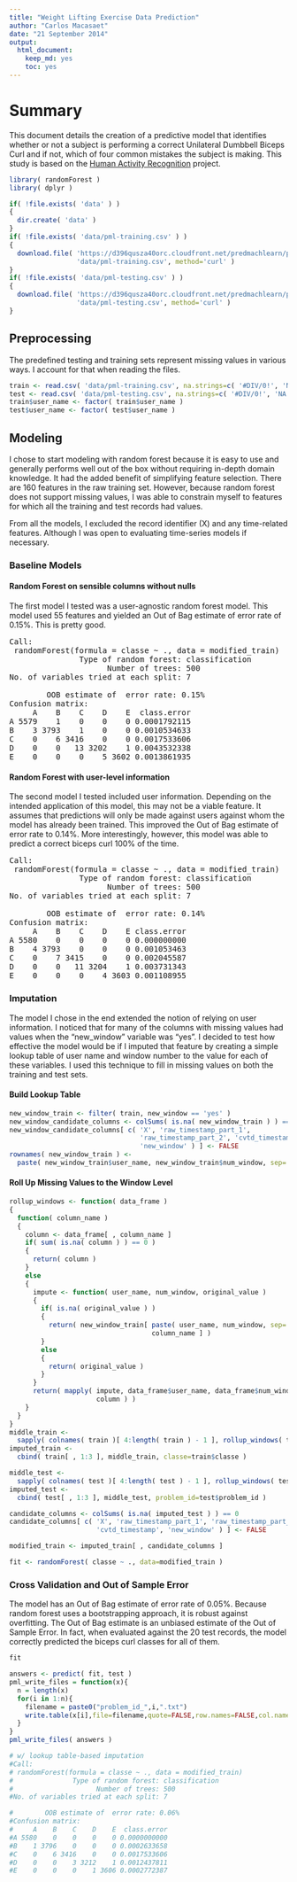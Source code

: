 ```yaml
---
title: "Weight Lifting Exercise Data Prediction"
author: "Carlos Macasaet"
date: "21 September 2014"
output:
  html_document:
    keep_md: yes
    toc: yes
---
```


# Summary

This document details the creation of a predictive model that identifies whether
or not a subject is performing a correct Unilateral Dumbbell Biceps Curl and if
not, which of four common mistakes the subject is making. This study is based on
the [Human Activity Recognition](http://groupware.les.inf.puc-rio.br/har)
project.

```r
library( randomForest )
library( dplyr )
```

```r
if( !file.exists( 'data' ) )
{
  dir.create( 'data' )
}
if( !file.exists( 'data/pml-training.csv' ) )
{
  download.file( 'https://d396qusza40orc.cloudfront.net/predmachlearn/pml-training.csv',
                 'data/pml-training.csv', method='curl' )
}
if( !file.exists( 'data/pml-testing.csv' ) )
{
  download.file( 'https://d396qusza40orc.cloudfront.net/predmachlearn/pml-testing.csv',
                 'data/pml-testing.csv', method='curl' )
}
```

## Preprocessing

The predefined testing and training sets represent missing values in various
ways. I account for that when reading the files.

```r
train <- read.csv( 'data/pml-training.csv', na.strings=c( '#DIV/0!', 'NA' ) )
test <- read.csv( 'data/pml-testing.csv', na.strings=c( '#DIV/0!', 'NA' ) )
train$user_name <- factor( train$user_name )
test$user_name <- factor( test$user_name )
```

## Modeling

I chose to start modeling with random forest because it is easy to use and
generally performs well out of the box without requiring in-depth domain
knowledge. It had the added benefit of simplifying feature selection. There are
160 features in the raw training set. However, because random forest does not
support missing values, I was able to constrain myself to features for which
all the training and test records had values.

From all the models, I excluded the record identifier (X) and any time-related
features. Although I was open to evaluating time-series models if necessary.

### Baseline Models

#### Random Forest on sensible columns without nulls

The first model I tested was a user-agnostic random forest model. This model
used 55 features and yielded an Out of Bag estimate of error rate of 0.15%. This
is pretty good.

<pre>
Call:
 randomForest(formula = classe ~ ., data = modified_train) 
               Type of random forest: classification
                     Number of trees: 500
No. of variables tried at each split: 7

        OOB estimate of  error rate: 0.15%
Confusion matrix:
     A    B    C    D    E  class.error
A 5579    1    0    0    0 0.0001792115
B    3 3793    1    0    0 0.0010534633
C    0    6 3416    0    0 0.0017533606
D    0    0   13 3202    1 0.0043532338
E    0    0    0    5 3602 0.0013861935
</pre>

#### Random Forest with user-level information

The second model I tested included user information. Depending on the intended
application of this model, this may not be a viable feature. It assumes that
predictions will only be made against users against whom the model has already
been trained. This improved the Out of Bag estimate of error rate to 0.14%.
More interestingly, however, this model was able to predict a correct biceps
curl 100% of the time.

<pre>
Call:
 randomForest(formula = classe ~ ., data = modified_train) 
               Type of random forest: classification
                     Number of trees: 500
No. of variables tried at each split: 7

        OOB estimate of  error rate: 0.14%
Confusion matrix:
     A    B    C    D    E class.error
A 5580    0    0    0    0 0.000000000
B    4 3793    0    0    0 0.001053463
C    0    7 3415    0    0 0.002045587
D    0    0   11 3204    1 0.003731343
E    0    0    0    4 3603 0.001108955
</pre>

### Imputation

The model I chose in the end extended the notion of relying on user information.
I noticed that for many of the columns with missing values had values when the
"new_window" variable was "yes". I decided to test how effective the model would
be if I imputed that feature by creating a simple lookup table of user name and
window number to the value for each of these variables. I used this technique to
fill in missing values on both the training and test sets.

#### Build Lookup Table

```r
new_window_train <- filter( train, new_window == 'yes' )
new_window_candidate_columns <- colSums( is.na( new_window_train ) ) == 0
new_window_candidate_columns[ c( 'X', 'raw_timestamp_part_1',
                                 'raw_timestamp_part_2', 'cvtd_timestamp',
                                 'new_window' ) ] <- FALSE
rownames( new_window_train ) <-
  paste( new_window_train$user_name, new_window_train$num_window, sep='_' )
```

#### Roll Up Missing Values to the Window Level

```r
rollup_windows <- function( data_frame )
{
  function( column_name )
  {
    column <- data_frame[ , column_name ]
    if( sum( is.na( column ) ) == 0 )
    {
      return( column )
    }
    else
    {
      impute <- function( user_name, num_window, original_value )
      {
        if( is.na( original_value ) )
        {
          return( new_window_train[ paste( user_name, num_window, sep='_' ),
                                    column_name ] )
        }
        else
        {
          return( original_value )
        }
      }
      return( mapply( impute, data_frame$user_name, data_frame$num_window,
                      column ) )
    }
  }
}
middle_train <-
  sapply( colnames( train )[ 4:length( train ) - 1 ], rollup_windows( train ) )
imputed_train <-
  cbind( train[ , 1:3 ], middle_train, classe=train$classe )

middle_test <-
  sapply( colnames( test )[ 4:length( test ) - 1 ], rollup_windows( test ) )
imputed_test <-
  cbind( test[ , 1:3 ], middle_test, problem_id=test$problem_id )

candidate_columns <- colSums( is.na( imputed_test ) ) == 0
candidate_columns[ c( 'X', 'raw_timestamp_part_1', 'raw_timestamp_part_2',
                      'cvtd_timestamp', 'new_window' ) ] <- FALSE

modified_train <- imputed_train[ , candidate_columns ]
```

```r
fit <- randomForest( classe ~ ., data=modified_train )
```

### Cross Validation and Out of Sample Error

The model has an Out of Bag estimate of error rate of 0.05%. Because random
forest uses a bootstrapping approach, it is robust against overfitting. The Out
of Bag estimate is an unbiased estimate of the Out of Sample Error. In fact,
when evaluated against the 20 test records, the model correctly predicted the
biceps curl classes for all of them.

```r
fit
```

```r
answers <- predict( fit, test )
pml_write_files = function(x){
  n = length(x)
  for(i in 1:n){
    filename = paste0("problem_id_",i,".txt")
    write.table(x[i],file=filename,quote=FALSE,row.names=FALSE,col.names=FALSE)
  }
}
pml_write_files( answers )

# w/ lookup table-based imputation
#Call:
# randomForest(formula = classe ~ ., data = modified_train) 
#               Type of random forest: classification
#                     Number of trees: 500
#No. of variables tried at each split: 7

#        OOB estimate of  error rate: 0.06%
#Confusion matrix:
#     A    B    C    D    E  class.error
#A 5580    0    0    0    0 0.0000000000
#B    1 3796    0    0    0 0.0002633658
#C    0    6 3416    0    0 0.0017533606
#D    0    0    3 3212    1 0.0012437811
#E    0    0    0    1 3606 0.0002772387
```
